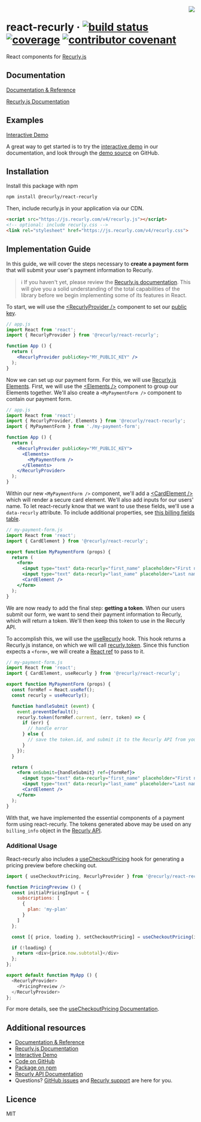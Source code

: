 <img src="https://i.imgur.com/gGxJ8zx.png" align="right" />

# react-recurly &middot; [![build status][travis-image]][travis-url] [![coverage][coverage-image]][coverage-url] [![contributor covenant](https://img.shields.io/badge/Contributor%20Covenant-v2.0%20adopted-ff69b4.svg)](CODE_OF_CONDUCT.md)


React components for [Recurly.js][docs-recurly-js]

## Documentation

[Documentation & Reference][docs]

[Recurly.js Documentation][docs-recurly-js]

## Examples

[Interactive Demo][demo]

A great way to get started is to try the [interactive demo][demo] in our documentation, and look through the [demo source][demo-src] on GitHub.

## Installation

Install this package with npm

```bash
npm install @recurly/react-recurly
```

Then, include recurly.js in your application via our CDN.

```html
<script src="https://js.recurly.com/v4/recurly.js"></script>
<!-- optional: include recurly.css -->
<link rel="stylesheet" href="https://js.recurly.com/v4/recurly.css">
```

## Implementation Guide

In this guide, we will cover the steps necessary to **create a payment form** that will submit your user's payment information to Recurly.

> ℹ️ If you haven't yet, please review the [Recurly.js documentation][docs-recurly-js]. This will give you a solid understanding of the total capabilities of the library before we begin implementing some of its features in React.

To start, we will use the [&lt;RecurlyProvider />][docs-component-recurly-provider] component to set our [public key][app-api-access].

```jsx
// app.js
import React from 'react';
import { RecurlyProvider } from '@recurly/react-recurly';

function App () {
  return (
    <RecurlyProvider publicKey="MY_PUBLIC_KEY" />
  );
}
```

Now we can set up our payment form. For this, we will use [Recurly.js Elements][docs-recurly-js-elements]. First, we will use the [&lt;Elements />][docs-component-elements] component to group our Elements together. We'll also create a `<MyPaymentForm />` component to contain our payment form.

```jsx
// app.js
import React from 'react';
import { RecurlyProvider, Elements } from '@recurly/react-recurly';
import { MyPaymentForm } from './my-payment-form';

function App () {
  return (
    <RecurlyProvider publicKey="MY_PUBLIC_KEY">
      <Elements>
        <MyPaymentForm />
      </Elements>
    </RecurlyProvider>
  );
}
```

Within our new `<MyPaymentForm />` component, we'll add a [&lt;CardElement />][docs-component-card-element] which will render a secure card element. We'll also add inputs for our users' name. To let react-recurly know that we want to use these fields, we'll use a `data-recurly` attribute. To include additional properties, see [this billing fields table][docs-recurly-js-billing-fields].

```jsx
// my-payment-form.js
import React from 'react';
import { CardElement } from '@recurly/react-recurly';

export function MyPaymentForm (props) {
  return (
    <form>
      <input type="text" data-recurly="first_name" placeholder="First name" />
      <input type="text" data-recurly="last_name" placeholder="Last name" />
      <CardElement />
    </form>
  );
}
```

We are now ready to add the final step: **getting a token**. When our users submit our form, we want to send their payment information to Recurly, which will return a token. We'll then keep this token to use in the Recurly API.

To accomplish this, we will use the [useRecurly][docs-hook-use-recurly] hook. This hook returns a Recurly.js instance, on which we will call [recurly.token][docs-recurly-js-token]. Since this function expects a `<form>`, we will create a [React ref](react-refs) to pass to it.

```jsx
// my-payment-form.js
import React from 'react';
import { CardElement, useRecurly } from '@recurly/react-recurly';

export function MyPaymentForm (props) {
  const formRef = React.useRef();
  const recurly = useRecurly();

  function handleSubmit (event) {
    event.preventDefault();
    recurly.token(formRef.current, (err, token) => {
      if (err) {
        // handle error
      } else {
        // save the token.id, and submit it to the Recurly API from your server
      }
    });
  }

  return (
    <form onSubmit={handleSubmit} ref={formRef}>
      <input type="text" data-recurly="first_name" placeholder="First name" />
      <input type="text" data-recurly="last_name" placeholder="Last name" />
      <CardElement />
    </form>
  );
}
```

With that, we have implemented the essential components of a payment form using react-recurly. The tokens generated above may be used on any `billing_info` object in the [Recurly API][docs-recurly-api].

### Additional Usage

React-recurly also includes a [useCheckoutPricing][docs-hook-use-checkout-pricing] hook for generating a pricing preview before checking out.

```js
import { useCheckoutPricing, RecurlyProvider } from '@recurly/react-recurly';

function PricingPreview () {
  const initialPricingInput = {
    subscriptions: [
      {
        plan: 'my-plan'
      }
    ]
  };

  const [{ price, loading }, setCheckoutPricing] = useCheckoutPricing(initialPricingInput);

  if (!loading) {
    return <div>{price.now.subtotal}</div>
  };
};

export default function MyApp () {
  <RecurlyProvider>
    <PricingPreview />
  </RecurlyProvider>
};
```

For more details, see the [useCheckoutPricing Documentation][docs-hook-use-checkout-pricing].

## Additional resources

* [Documentation & Reference][docs]
* [Recurly.js Documentation][docs-recurly-js]
* [Interactive Demo][demo]
* [Code on GitHub][github]
* [Package on npm][npm]
* [Recurly API Documentation][docs-recurly-api]
* Questions? [GitHub issues][github-issues] and [Recurly support][support] are here for you.

## Licence

MIT

[github]: https://github.com/recurly/react-recurly
[github-issues]: https://github.com/recurly/react-recurly/issues
[npm]: https://www.npmjs.com/package/@recurly/react-recurly
[travis-url]: https://travis-ci.org/recurly/react-recurly/builds
[travis-image]: https://img.shields.io/travis/recurly/react-recurly/main.svg?style=flat-square
[coverage-url]: https://coveralls.io/github/recurly/react-recurly
[coverage-image]: https://img.shields.io/coveralls/github/recurly/react-recurly.svg?style=flat-square

[docs]: https://recurly.github.io/react-recurly
[docs-component-recurly-provider]: https://recurly.github.io/react-recurly/?path=/docs/components-recurlyprovider--docs
[docs-component-elements]: https://recurly.github.io/react-recurly/?path=/docs/components-elements--docs
[docs-component-card-element]: https://recurly.github.io/react-recurly/?path=/docs/components-card-element--default
[docs-hook-use-recurly]: https://recurly.github.io/react-recurly/?path=/docs/hooks-userecurly--docs
[docs-hook-use-checkout-pricing]: https://recurly.github.io/react-recurly/?path=/docs/hooks-usecheckoutpricing--docs

[docs-recurly-js]: https://developers.recurly.com/reference/recurly-js/
[docs-recurly-js-elements]: https://developers.recurly.com/reference/recurly-js/#elements
[docs-recurly-js-billing-fields]: https://developers.recurly.com/reference/recurly-js/#billing-fields
[docs-recurly-js-token]: https://developers.recurly.com/reference/recurly-js/#getting-a-token
[docs-recurly-api]: https://developers.recurly.com/api

[demo]: https://recurly.github.io/react-recurly/?path=/docs/introduction-interactive-demo--docs
[demo-src]: https://github.com/recurly/react-recurly/tree/main/demo
[card-element-demo.js]: https://github.com/recurly/react-recurly/demo/src/card-element-demo.js

[app-api-access]: https://app.recurly.com/go/developer/api_access
[support]: https://recurly.zendesk.com

[react-refs]: https://reactjs.org/docs/refs-and-the-dom.html
